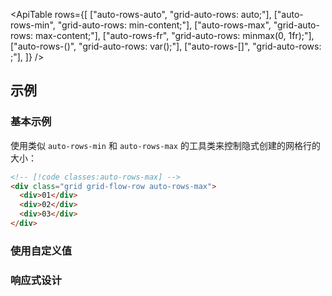 

<ApiTable
  rows={[
    ["auto-rows-auto", "grid-auto-rows: auto;"],
    ["auto-rows-min", "grid-auto-rows: min-content;"],
    ["auto-rows-max", "grid-auto-rows: max-content;"],
    ["auto-rows-fr", "grid-auto-rows: minmax(0, 1fr);"],
    ["auto-rows-(<custom-property>)", "grid-auto-rows: var(<custom-property>);"],
    ["auto-rows-[<value>]", "grid-auto-rows: <value>;"],
  ]}
/>

## 示例

### 基本示例

使用类似 `auto-rows-min` 和 `auto-rows-max` 的工具类来控制隐式创建的网格行的大小：

```html
<!-- [!code classes:auto-rows-max] -->
<div class="grid grid-flow-row auto-rows-max">
  <div>01</div>
  <div>02</div>
  <div>03</div>
</div>
```

### 使用自定义值

<UsingACustomValue utility="auto-rows" name="隐式创建的网格行的大小" value="minmax(0,2fr)" />

### 响应式设计

<ResponsiveDesign
  property="grid-auto-rows"
  defaultClass="grid grid-flow-row auto-rows-max"
  featuredClass="auto-rows-min"
/>
